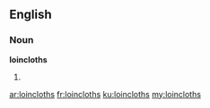 ==English==

===Noun===
'''loincloths'''

# {{plural of|[[loincloth]]}}

[[ar:loincloths]]
[[fr:loincloths]]
[[ku:loincloths]]
[[my:loincloths]]